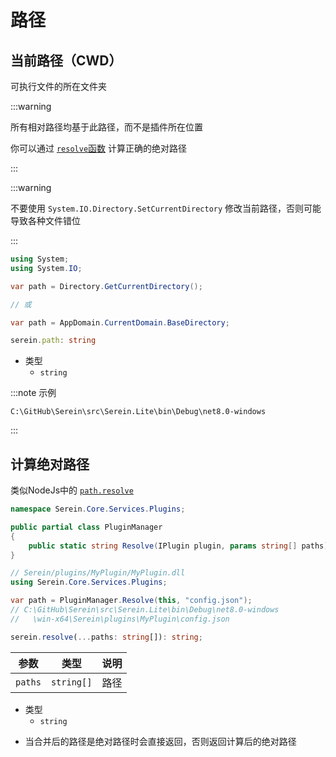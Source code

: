 # 路径

## 当前路径（CWD）

可执行文件的所在文件夹

:::warning

所有相对路径均基于此路径，而不是插件所在位置

你可以通过 [`resolve`函数](#计算绝对路径) 计算正确的绝对路径

:::

<Tabs groupId="lang">

<TabItem value="cs" label="C#" >

:::warning

不要使用 `System.IO.Directory.SetCurrentDirectory` 修改当前路径，否则可能导致各种文件错位

:::

```cs title="示例"
using System;
using System.IO;

var path = Directory.GetCurrentDirectory();

// 或

var path = AppDomain.CurrentDomain.BaseDirectory;
```

</TabItem>

<TabItem value="js" label="JavaScript" >

```ts
serein.path: string
```

- 类型
  - `string`

</TabItem>
</Tabs>


:::note 示例

`C:\GitHub\Serein\src\Serein.Lite\bin\Debug\net8.0-windows`

:::

## 计算绝对路径

类似NodeJs中的 [`path.resolve`](https://nodejs.org/api/path.html#pathresolvepaths)

<Tabs groupId="lang">

<TabItem value="cs" label="C#" >

```cs
namespace Serein.Core.Services.Plugins;

public partial class PluginManager
{
    public static string Resolve(IPlugin plugin, params string[] paths);
}
```

```cs title="示例"
// Serein/plugins/MyPlugin/MyPlugin.dll
using Serein.Core.Services.Plugins;

var path = PluginManager.Resolve(this, "config.json");
// C:\GitHub\Serein\src\Serein.Lite\bin\Debug\net8.0-windows
//   \win-x64\Serein\plugins\MyPlugin\config.json
```

</TabItem>

<TabItem value="js" label="JavaScript" >

```ts
serein.resolve(...paths: string[]): string;
```

| 参数    | 类型       | 说明 |
| ------- | ---------- | ---- |
| `paths` | `string[]` | 路径 |

- 类型
  - `string`

</TabItem>
</Tabs>

- 当合并后的路径是绝对路径时会直接返回，否则返回计算后的绝对路径
